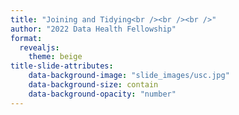 ```yaml
---
title: "Joining and Tidying<br /><br /><br />"
author: "2022 Data Health Fellowship"
format:
  revealjs: 
    theme: beige
title-slide-attributes:
    data-background-image: "slide_images/usc.jpg"
    data-background-size: contain
    data-background-opacity: "number"
---
```



```r

```

